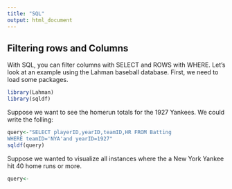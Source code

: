 ```yaml
---
title: "SQL"
output: html_document
---
```


## Filtering rows and Columns

With SQL, you can filter columns with SELECT and ROWS with WHERE. Let's look at an example using the Lahman baseball database. First, we need to load some packages. 

```r
library(Lahman)
library(sqldf)
```

Suppose we want to see the homerun totals for the 1927 Yankees. We could write the folling:

```r
query<-"SELECT playerID,yearID,teamID,HR FROM Batting
WHERE teamID='NYA'and yearID=1927"
sqldf(query)
```

Suppose we wanted to visualize all instances where the a New York Yankee hit 40 home runs or more.
```r
query<-
```

